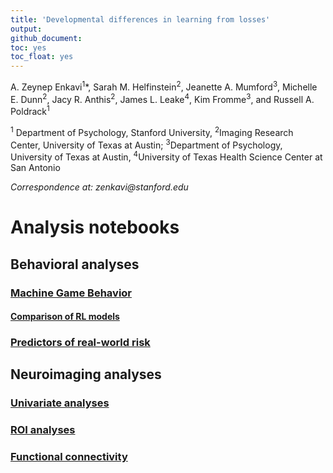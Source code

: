 ```yaml
---
title: 'Developmental differences in learning from losses'
output:
github_document:
toc: yes
toc_float: yes
---
```


A. Zeynep Enkavi^1^*, Sarah M. Helfinstein^2^, Jeanette A. Mumford^3^, Michelle E. Dunn^2^, Jacy R. Anthis^2^, James  L. Leake^4^, Kim Fromme^3^, and Russell A. Poldrack^1^

^1^ Department of Psychology, Stanford University, ^2^Imaging Research Center, University of Texas at Austin; ^3^Department of Psychology, University of Texas at Austin, ^4^University of Texas Health Science Center at San Antonio

*Correspondence at: zenkavi@stanford.edu*

# Analysis notebooks

## Behavioral analyses

### [Machine Game Behavior](https://zenkavi.github.io/DevStudy_Analyses/output/reports/DevStudy_MG_Behavior.nb.html)
#### [Comparison of RL models](https://zenkavi.github.io/DevStudy_Analyses/output/reports/Comp_RL.nb.html)
### [Predictors of real-world risk](https://zenkavi.github.io/DevStudy_Analyses/output/reports/DevStudy_Other_Behavior.nb.html)

## Neuroimaging analyses

### [Univariate analyses](https://github.com/zenkavi/DevStudy_fmri-nbs/blob/master/notebooks/l3_sandbox.ipynb)
### [ROI analyses](https://zenkavi.github.io/DevStudy_Analyses/output/reports/Roi_analyses.nb.html)
### [Functional connectivity](https://zenkavi.github.io/DevStudy_Analyses/output/reports/Roi_analyses.nb.html#functional_connectivity)